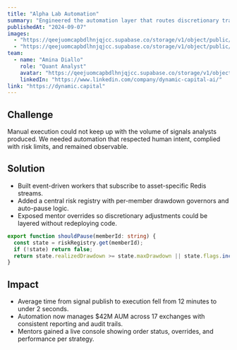 ```yaml
---
title: "Alpha Lab Automation"
summary: "Engineered the automation layer that routes discretionary trade ideas into exchange-ready orders with drawdown governors."
publishedAt: "2024-09-07"
images:
  - "https://qeejuomcapbdlhnjqjcc.supabase.co/storage/v1/object/public/magic-portfolio/images/projects/alpha-lab/cover-01.jpg"
  - "https://qeejuomcapbdlhnjqjcc.supabase.co/storage/v1/object/public/magic-portfolio/images/projects/alpha-lab/cover-02.jpg"
team:
  - name: "Amina Diallo"
    role: "Quant Analyst"
    avatar: "https://qeejuomcapbdlhnjqjcc.supabase.co/storage/v1/object/public/magic-portfolio/images/avatar.jpg"
    linkedIn: "https://www.linkedin.com/company/dynamic-capital-ai/"
link: "https://dynamic.capital"
---
```


## Challenge

Manual execution could not keep up with the volume of signals analysts produced. We needed automation that respected human intent, complied with risk limits, and remained observable.

## Solution

- Built event-driven workers that subscribe to asset-specific Redis streams.
- Added a central risk registry with per-member drawdown governors and auto-pause logic.
- Exposed mentor overrides so discretionary adjustments could be layered without redeploying code.

```ts
export function shouldPause(memberId: string) {
  const state = riskRegistry.get(memberId);
  if (!state) return false;
  return state.realizedDrawdown >= state.maxDrawdown || state.flags.includes("mentor_pause");
}
```

## Impact

- Average time from signal publish to execution fell from 12 minutes to under 2 seconds.
- Automation now manages $42M AUM across 17 exchanges with consistent reporting and audit trails.
- Mentors gained a live console showing order status, overrides, and performance per strategy.
